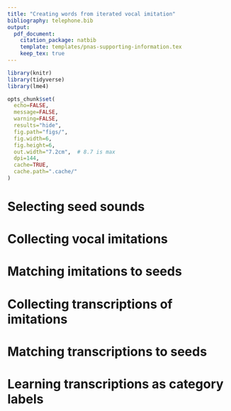 ```yaml
---
title: "Creating words from iterated vocal imitation"
bibliography: telephone.bib
output:
  pdf_document:
    citation_package: natbib
    template: templates/pnas-supporting-information.tex
    keep_tex: true
---
```


```r
library(knitr)
library(tidyverse)
library(lme4)

opts_chunk$set(
  echo=FALSE,
  message=FALSE,
  warning=FALSE,
  results="hide",
  fig.path="figs/",
  fig.width=6,
  fig.height=6,
  out.width="7.2cm",  # 8.7 is max
  dpi=144,
  cache=TRUE,
  cache.path=".cache/"
)
```

# Selecting seed sounds

# Collecting vocal imitations

# Matching imitations to seeds

# Collecting transcriptions of imitations

# Matching transcriptions to seeds

# Learning transcriptions as category labels